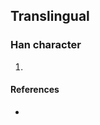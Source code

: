 {{character info/new}}
==Translingual==

===Han character===
{{Han char|rn=32|rad=土|as=08|sn=11|four=|canj=DSG|ids=⿱枋土}}

# {{defn|Han|sort=土08}}

====References====
* {{Han ref|kx=0232.181|hdz=10450.051|uh=580F|ud=22543}}